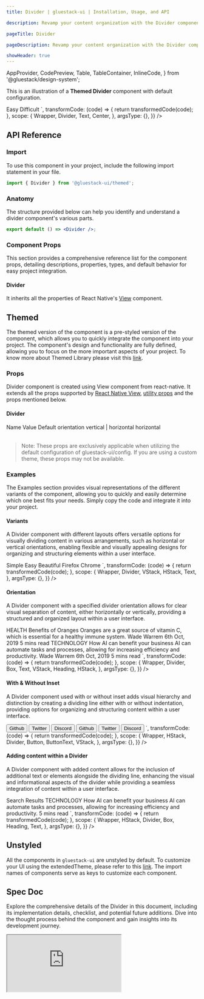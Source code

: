```yaml
---
title: Divider | gluestack-ui | Installation, Usage, and API

description: Revamp your content organization with the Divider component! Use it to visually separate different sections of a list or group for a more structured and easy-to-read interface.

pageTitle: Divider

pageDescription: Revamp your content organization with the Divider component! Use it to visually separate different sections of a list or group for a more structured and easy-to-read interface.

showHeader: true
---
```



<Meta title="ui/components/Layout/Divider" />

  AppProvider,
  CodePreview,
  Table,
  TableContainer,
  InlineCode,
} from '@gluestack/design-system';

This is an illustration of a **Themed Divider** component with default configuration.

<AppProvider>
  <CodePreview
    showComponentRenderer={true}
    showArgsController={false}
    metaData={{
      code: `
        <Center>
          <Text>
            Easy
          </Text>
          <Divider my="$0.5"/>
          <Text>
            Difficult
          </Text>
        </Center>
      `,
      transformCode: (code) => {
        return transformedCode(code);
      },
      scope: {
        Wrapper,
        Divider,
        Text,
        Center,
      },
      argsType: {},
    }}
  />
</AppProvider>

<br />

## API Reference

### Import

To use this component in your project, include the following import statement in your file.

```jsx
import { Divider } from '@gluestack-ui/themed';
```

### Anatomy

The structure provided below can help you identify and understand a divider component's various parts.

```jsx
export default () => <Divider />;
```

### Component Props

This section provides a comprehensive reference list for the component props, detailing descriptions, properties, types, and default behavior for easy project integration.

#### Divider

It inherits all the properties of React Native's [View](https://reactnative.dev/docs/view) component.

## Themed

The themed version of the component is a pre-styled version of the component, which allows you to quickly integrate the component into your project. The component's design and functionality are fully defined, allowing you to focus on the more important aspects of your project. To know more about Themed Library please visit this [link](https://gluestack.io/ui/docs/core-concepts/themed-library).

### Props

Divider component is created using View component from react-native. It extends all the props supported by [React Native View](https://reactnative.dev/docs/view#props), [utility props](/ui/docs/styling/utility-and-sx-props) and the props mentioned below.

#### Divider

<AppProvider>
  <TableContainer>
    <Table>
      <Table.THead>
        <Table.TR>
          <Table.TH>
            <Table.TText>Name</Table.TText>
          </Table.TH>
          <Table.TH>
            <Table.TText>Value</Table.TText>
          </Table.TH>
          <Table.TH>
            <Table.TText>Default</Table.TText>
          </Table.TH>
        </Table.TR>
      </Table.THead>
      <Table.TBody>
        <Table.TR>
          <Table.TD>
            <Table.TText>
              <InlineCode>orientation</InlineCode>
            </Table.TText>
          </Table.TD>
          <Table.TD>
            <Table.TText>vertical | horizontal</Table.TText>
          </Table.TD>
          <Table.TD>
            <Table.TText>horizontal</Table.TText>
          </Table.TD>
        </Table.TR>
      </Table.TBody>
    </Table>
  </TableContainer>
</AppProvider>

> Note: These props are exclusively applicable when utilizing the default configuration of gluestack-ui/config. If you are using a custom theme, these props may not be available.

### Examples

The Examples section provides visual representations of the different variants of the component, allowing you to quickly and easily determine which one best fits your needs. Simply copy the code and integrate it into your project.

#### Variants

A Divider component with different layouts offers versatile options for visually dividing content in various arrangements, such as horizontal or vertical orientations, enabling flexible and visually appealing designs for organizing and structuring elements within a user interface.

<AppProvider>
  <CodePreview
    showComponentRenderer={true}
    showArgsController={false}
    metaData={{
      code: `
        <VStack
          space="md"
          justifyContent='center'
          alignItems='center'
        >
          <HStack
            h='$10'
            justifyContent='center'
            alignItems='center'
          >
            <Text>Simple</Text>
            <Divider
              orientation="vertical"
              mx='$2.5'
              bg='$emerald500'
              h={15}
              $dark-bg="$emerald400"
            />
            <Text>Easy</Text>
            <Divider
              orientation="vertical"
              mx='$2.5'
              bg='$indigo500'
              h={15}
              $dark-bg="$indigo400"
            />
            <Text>Beautiful</Text>
          </HStack>
          <VStack
            w={100}
            justifyContent='center'
            alignItems='center'
          >
            <Text>Firefox</Text>
            <Divider
              w={55}
              variant="horizontal"
              bg="$red500"
              $dark-bg="$red400"
            />
            <Text>Chrome</Text>
          </VStack>
        </VStack>
      `,
      transformCode: (code) => {
        return transformedCode(code);
      },
      scope: {
        Wrapper,
        Divider,
        VStack,
        HStack,
        Text,
      },
      argsType: {},
    }}
  />
</AppProvider>

#### Orientation

A Divider component with a specified divider orientation allows for clear visual separation of content, either horizontally or vertically, providing a structured and organized layout within a user interface.

<AppProvider>
  <CodePreview
    _rendererWrapper={{ py: '$8' }}
    showComponentRenderer={true}
    showArgsController={false}
    metaData={{
      code: `
        <VStack
          space='lg'
          p='$12'
          borderColor='$backgroundLight300'
          borderWidth='$1'
          rounded='$lg'
          mx='$5'
          $dark-borderColor="$backgroundDark700"
          >
          <Box>
            <Text size='xs' color='$darkBlue600' fontWeight='$bold'>
              HEALTH
            </Text>
            <Heading>
              Benefits of Oranges
            </Heading>
            <Text size='sm' mt='$1.5'>
              Oranges are a great source of vitamin C, which is essential for a healthy immune system.
            </Text>
            <HStack space='sm' mt='$3' h='$5'>
              <Text size='xs'>
                Wade Warrem
              </Text>
              <Divider orientation='vertical' bg='$trueGray300' />
              <Text size='xs'>
                6th Oct, 2019
              </Text>
              <Divider orientation='vertical' bg='$trueGray300'/>
              <Text size='xs'>
                5 mins read
              </Text>
            </HStack>
          </Box>
          <Divider
            sx={{
              bg:"$trueGray300",
              _dark: {
                bg: "$backgroundDark700",
              }
            }}/>
          <Box>
            <Text size='xs' color='$darkBlue600' fontWeight='$bold'>
              TECHNOLOGY
            </Text>
            <Heading>
              How AI can benefit your business
            </Heading>
            <Text size='sm' mt='$1.5'>
              AI can automate tasks and processes, allowing for increasing efficiency and productivity.
            </Text>
            <HStack space='sm' mt='$3' h='$5'>
              <Text size='xs'>
                Wade Warrem
              </Text>
              <Divider orientation='vertical' bg='$trueGray300'/>
              <Text size='xs'>
                6th Oct, 2019
              </Text>
              <Divider orientation='vertical' bg='$trueGray300'/>
              <Text size='xs'>
                5 mins read
              </Text>
            </HStack>
          </Box>
        </VStack>
      `,
      transformCode: (code) => {
        return transformedCode(code);
      },
      scope: {
        Wrapper,
        Divider,
        Box,
        Text,
        VStack,
        Heading,
        HStack,
      },
      argsType: {},
    }}
  />
</AppProvider>

#### With & Without Inset

A Divider component used with or without inset adds visual hierarchy and distinction by creating a dividing line either with or without indentation, providing options for organizing and structuring content within a user interface.

<AppProvider>
  <CodePreview
    _rendererWrapper={{ py: '$8' }}
    showComponentRenderer={true}
    showArgsController={false}
    metaData={{
      code: `
        <VStack space='2xl'>
          <HStack px='$3' h='$8' rounded='$sm' borderWidth='$1' borderColor='$backgroundLight300' sx={{
            _dark:{
              borderColor: "$backgroundDark700",
            }
          }}>
            <Button variant='link' size='xs'>
              <ButtonText >
                Github
              </ButtonText>
            </Button>
            <Divider orientation='vertical' mx='$2.5'/>
            <Button variant='link' size='xs'>
              <ButtonText >
                Twitter
              </ButtonText>
            </Button>
            <Divider orientation='vertical' mx='$2.5'/>
            <Button variant='link' size='xs'>
              <ButtonText >
                Discord
              </ButtonText>
            </Button>
          </HStack>
          <HStack px='$3' h='$8' rounded='$sm' borderWidth='$1' borderColor='$backgroundLight300' alignItems='center' sx={{
            _dark:{
              borderColor: "$backgroundDark700",
            }
          }}>
            <Button variant='link' size='xs'>
              <ButtonText >
                Github
              </ButtonText>
            </Button>
            <Divider orientation='vertical' h='50%' mx='$2.5'/>
            <Button variant='link' size='xs'>
              <ButtonText >
                Twitter
              </ButtonText>
            </Button>
            <Divider orientation='vertical' h='50%' mx='$2.5'/>
            <Button variant='link' size='xs'>
              <ButtonText >
                Discord
              </ButtonText>
            </Button>
          </HStack>
        </VStack>
      `,
      transformCode: (code) => {
        return transformedCode(code);
      },
      scope: {
        Wrapper,
        HStack,
        Divider,
        Button,
        ButtonText,
        VStack,
      },
      argsType: {},
    }}
  />
</AppProvider>

#### Adding content within a Divider

A Divider component with added content allows for the inclusion of additional text or elements alongside the dividing line, enhancing the visual and informational aspects of the divider while providing a seamless integration of content within a user interface.

<AppProvider>
  <CodePreview
    _rendererWrapper={{ py: '$8' }}
    showComponentRenderer={true}
    showArgsController={false}
    metaData={{
      code: `
        <Box py='$9' px='$20' m='$5' rounded='$lg' borderColor='$backgroundLight300' borderWidth='$1' sx={{
            _dark:{
              borderColor: "$backgroundDark700",
            }
          }}>
          <Heading size='3xl' >
            Search Results
          </Heading>
          <Divider mt='$4' mb='$6'/>
          <Box>
            <Text size='xs' color='$amber700' fontWeight='$bold'>
              TECHNOLOGY
            </Text>
            <Heading>
              How AI can benefit your business
            </Heading>
            <Text size='sm' mt='$1.5' >
              AI can automate tasks and processes, allowing for increasing efficiency and productivity.
            </Text>
            <HStack space='sm' mt='$3' alignItems='center'>
              <Divider bg='$amber700' w={18}/>
              <Text size='xs'  color='$amber700'>
                5 mins read
              </Text>
            </HStack>
          </Box>
        </Box>
      `,
      transformCode: (code) => {
        return transformedCode(code);
      },
      scope: {
        Wrapper,
        HStack,
        Divider,
        Box,
        Heading,
        Text,
      },
      argsType: {},
    }}
  />
</AppProvider>

## Unstyled

All the components in `gluestack-ui` are unstyled by default. To customize your UI using the extendedTheme, please refer to this [link](https://gluestack.io/ui/docs/theme-configuration/customizing-theme). The import names of components serve as keys to customize each component.

## Spec Doc

Explore the comprehensive details of the Divider in this document, including its implementation details, checklist, and potential future additions. Dive into the thought process behind the component and gain insights into its development journey.

<iframe
  style={{
    borderRadius: '8px',
    border: ' 1px solid rgba(0, 0, 0, 0.1)',
    aspectRatio: 736 / 585,
  }}
  src="https://www.figma.com/embed?embed_host=share&url=https%3A%2F%2Fwww.figma.com%2Fproto%2FNcXOxqKbdnGsLQNex3H76u%2F%25C2%25A0%25F0%259F%2593%259Agluestack-UI-handbook%3Fpage-id%3D6235%253A32067%26type%3Ddesign%26node-id%3D36691-1565%26viewport%3D920%252C274%252C0.04%26t%3DjMRBBCPwEPDbQwqL-1%26scaling%3Dscale-down%26starting-point-node-id%3D36691%253A1565%26mode%3Ddesign"
  allowFullScreen
/>

<!--

### Advanced

We provide in-depth information on how to customize and extend the component's functionality to meet your needs. Below, we describe how to modify the component to suit your requirements.

### Customizing the Divider

For customizing the Divider, you have to map styled view to Divider. You can refer [gluestack.io/style](/style/docs/getting-started/styled) on how to use styled components.

#### Usage

Default styling of the component can be found in the `components/divider` file. For reference, you can view the [source code](https://github.com/gluestack/gluestack-ui/blob/main/packages/themed/src/components/Divider) of the styled `Divider` component.

```jsx
// import the styles
import { Root } from '../components/core/divider/styled-components';

// import the createDivider function
import { createDivider } from '@gluestack-ui/divider';

// Understanding the API
const Divider = createDivider({
  Root,
});

// Using the Divider component
export default () => <Divider />;
```
-->
